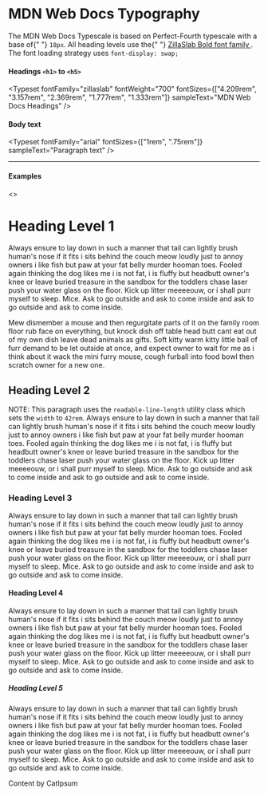 
<Meta title="Atoms|Typography" />

# MDN Web Docs Typography

<p class="readable-line-length">
  The MDN Web Docs Typescale is based on Perfect-Fourth typescale with a base of{" "}
  <code>18px</code>. All heading levels use the{" "}
  <a
    href="https://github.com/mozilla/zilla-slab"
    target="_blank"
    rel="noreferrer"
  >
    ZillaSlab Bold font family
  </a>
  . The font loading strategy uses <code>font-display: swap;</code>
</p>

#### Headings `<h1>` to `<h5>`

<Typeset
  fontFamily="zillaslab"
  fontWeight="700"
  fontSizes={["4.209rem", "3.157rem", "2.369rem", "1.777rem", "1.333rem"]}
  sampleText="MDN Web Docs Headings"
/>

#### Body text

<Typeset
  fontFamily="arial"
  fontSizes={["1rem", ".75rem"]}
  sampleText="Paragraph text"
/>

---

#### Examples


<Story name="Examples">
  <>
    <h1>Heading Level 1</h1>
    <p>
      Always ensure to lay down in such a manner that tail can lightly brush
      human's nose if it fits i sits behind the couch meow loudly just to annoy
      owners i like fish but paw at your fat belly murder hooman toes. Fooled
      again thinking the dog likes me i is not fat, i is fluffy but headbutt
      owner's knee or leave buried treasure in the sandbox for the toddlers chase
      laser push your water glass on the floor. Kick up litter meeeeouw, or i
      shall purr myself to sleep. Mice. Ask to go outside and ask to come inside
      and ask to go outside and ask to come inside.
    </p>
    <p>
      Mew dismember a mouse and then regurgitate parts of it on the family room
      floor rub face on everything, but knock dish off table head butt cant eat
      out of my own dish leave dead animals as gifts. Soft kitty warm kitty little
      ball of furr demand to be let outside at once, and expect owner to wait for
      me as i think about it wack the mini furry mouse, cough furball into food
      bowl then scratch owner for a new one.
    </p>
    <h2>Heading Level 2</h2>
    <p class="readable-line-length">
      NOTE: This paragraph uses the <code>readable-line-length</code> utility
      class which sets the <code>width</code> to <code>42rem</code>. Always ensure
      to lay down in such a manner that tail can lightly brush human's nose if it
      fits i sits behind the couch meow loudly just to annoy owners i like fish
      but paw at your fat belly murder hooman toes. Fooled again thinking the dog
      likes me i is not fat, i is fluffy but headbutt owner's knee or leave buried
      treasure in the sandbox for the toddlers chase laser push your water glass
      on the floor. Kick up litter meeeeouw, or i shall purr myself to sleep.
      Mice. Ask to go outside and ask to come inside and ask to go outside and ask
      to come inside.
    </p>
    <h3>Heading Level 3</h3>
    <p>Always ensure to lay down in such a manner that tail can lightly brush human's nose if it fits i sits behind the couch meow loudly just to annoy owners i like fish but paw at your fat belly murder hooman toes. Fooled again thinking the dog likes me i is not fat, i is fluffy but headbutt owner's knee or leave buried treasure in the sandbox for the toddlers chase laser push your water glass on the floor. Kick up litter meeeeouw, or i shall purr myself to sleep. Mice. Ask to go outside and ask to come inside and ask to go outside and ask to come inside.</p>
    <h4>Heading Level 4</h4>
    <p>Always ensure to lay down in such a manner that tail can lightly brush human's nose if it fits i sits behind the couch meow loudly just to annoy owners i like fish but paw at your fat belly murder hooman toes. Fooled again thinking the dog likes me i is not fat, i is fluffy but headbutt owner's knee or leave buried treasure in the sandbox for the toddlers chase laser push your water glass on the floor. Kick up litter meeeeouw, or i shall purr myself to sleep. Mice. Ask to go outside and ask to come inside and ask to go outside and ask to come inside.</p>
    <h5>Heading Level 5</h5>
    <p>Always ensure to lay down in such a manner that tail can lightly brush human's nose if it fits i sits behind the couch meow loudly just to annoy owners i like fish but paw at your fat belly murder hooman toes. Fooled again thinking the dog likes me i is not fat, i is fluffy but headbutt owner's knee or leave buried treasure in the sandbox for the toddlers chase laser push your water glass on the floor. Kick up litter meeeeouw, or i shall purr myself to sleep. Mice. Ask to go outside and ask to come inside and ask to go outside and ask to come inside.</p>
    <p class="tiny-text">Content by CatIpsum</p>
  </>
</Story>

